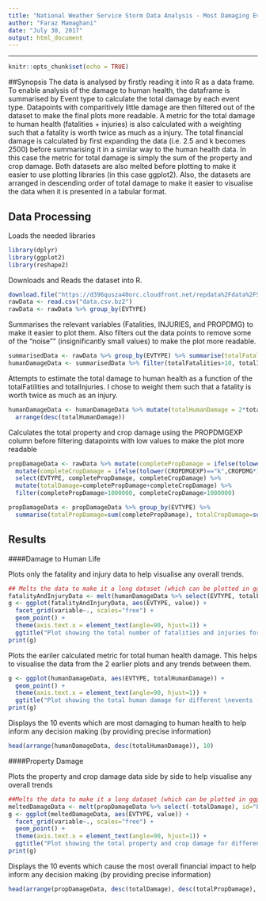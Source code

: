 ```yaml
---
title: "National Weather Service Storm Data Analysis - Most Damaging Event Types"
author: "Faraz Mamaghani"
date: "July 30, 2017"
output: html_document
---
```


---


```r
knitr::opts_chunk$set(echo = TRUE)
```

##Synopsis
The data is analysed by firstly reading it into R as a data frame. To enable analysis of the damage to human health, the dataframe is summarised by Event type to calculate the total damage by each event type. Datapoints with comparitively little damage are then filtered out of the dataset to make the final plots more readable. A metric for the total damage to human health (fatalities + injuries) is also calculated with a weighting such that a fatality is worth twice as much as a injury. The total financial damage is calculated by first expanding the data (i.e. 2.5 and k becomes 2500) before summarising it in a similar way to the human health data. In this case the metric for total damage is simply the sum of the property and crop damage. Both datasets are also melted before plotting to make it easier to use plotting libraries (in this case ggplot2). Also, the datasets are arranged in descending order of total damage to make it easier to visualise the data when it is presented in a tabular format.

## Data Processing
Loads the needed libraries
```r
library(dplyr)
library(ggplot2)
library(reshape2)
```

Downloads and Reads the dataset into R.
```r
download.file("https://d396qusza40orc.cloudfront.net/repdata%2Fdata%2FStormData.csv.bz2", "data.csv.bz2")
rawData <- read.csv("data.csv.bz2")
rawData <- rawData %>% group_by(EVTYPE) 
```

Summarises the relevant variables (Fatalities, INJURIES, and PROPDMG) to make it easier to plot them. Also filters out the data points to remove some of the "noise"" (insignificantly small values) to make the plot more readable.
```r
summarisedData <- rawData %>% group_by(EVTYPE) %>% summarise(totalFatalities = sum(FATALITIES), totalInjuries = sum(INJURIES))
humanDamageData <- summarisedData %>% filter(totalFatalities>10, totalInjuries>10)
```


Attempts to estimate the total damage to human health as a function of the totalFatilities and totalInjuries. I chose to weight them such that a fatality is worth twice as much as an injury.
```r
humanDamageData <- humanDamageData %>% mutate(totalHumanDamage = 2*totalFatalities + totalInjuries) %>% 
  arrange(desc(totalHumanDamage))
```

Calculates the total property and crop damage using the PROPDMGEXP column before filtering datapoints with low values to make the plot more readable
```r
propDamageData <- rawData %>% mutate(completePropDamage = ifelse(tolower(PROPDMGEXP)=="k",PROPDMG*1000,ifelse(tolower(PROPDMGEXP)=="m", PROPDMG*1000000, ifelse(tolower(PROPDMGEXP)=="b",PROPDMG*1000000000,PROPDMG)))) %>%
  mutate(completeCropDamage = ifelse(tolower(CROPDMGEXP)=="k",CROPDMG*1000,ifelse(tolower(CROPDMGEXP)=="m", CROPDMG*1000000, ifelse(tolower(CROPDMGEXP)=="b",CROPDMG*1000000000,CROPDMG)))) %>%
  select(EVTYPE, completePropDamage, completeCropDamage) %>%
  mutate(totalDamage=completePropDamage+completeCropDamage) %>%
  filter(completePropDamage>1000000, completeCropDamage>1000000) 

propDamageData <- propDamageData %>% group_by(EVTYPE) %>%
  summarise(totalPropDamage=sum(completePropDamage), totalCropDamage=sum(completeCropDamage), totalDamage=sum(totalDamage))
```

## Results

####Damage to Human Life

Plots only the fatality and injury data to help visualise any overall trends.
```r
## Melts the data to make it a long dataset (which can be plotted in ggplot2)
fatalityAndInjuryData <- melt(humanDamageData %>% select(EVTYPE, totalFatalities, totalInjuries), id="EVTYPE")
g <- ggplot(fatalityAndInjuryData, aes(EVTYPE, value)) +
  facet_grid(variable~., scales="free") +
  geom_point() +
  theme(axis.text.x = element_text(angle=90, hjust=1)) +
  ggtitle("Plot showing the total number of fatalities and injuries for different events")
print(g)
```

Plots the eariler calculated metric for total human health damage. This helps to visualise the data from the 2 earlier plots and any trends between them.
```r
g <- ggplot(humanDamageData, aes(EVTYPE, totalHumanDamage)) +
  geom_point() + 
  theme(axis.text.x = element_text(angle=90, hjust=1)) +
  ggtitle("Plot showing the total human damage for different \nevents (based on the earlier calculated metric)")
print(g)
```

Displays the 10 events which are most damaging to human health to help inform any decision making (by providing precise information)
```r
head(arrange(humanDamageData, desc(totalHumanDamage)), 10)
```

####Property Damage

Plots the property and crop damage data side by side to help visualise any overall trends
```r
##Melts the data to make it a long dataset (which can be plotted in ggplot2)
meltedDamageData <- melt(propDamageData %>% select(-totalDamage), id="EVTYPE")
g <- ggplot(meltedDamageData, aes(EVTYPE, value)) +
  facet_grid(variable~., scales="free") +
  geom_point() +
  theme(axis.text.x = element_text(angle=90, hjust=1)) +
  ggtitle("Plot showing the total property and crop damage for different events")
print(g)
```

Displays the 10 events which cause the most overall financial impact to help inform any decision making (by providing precise information)
```r
head(arrange(propDamageData, desc(totalDamage), desc(totalPropDamage), desc(totalCropDamage)),10)
```
